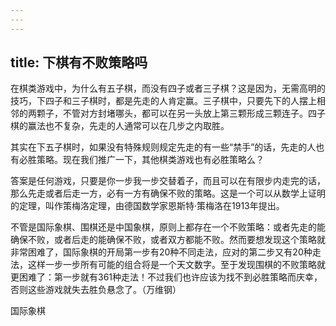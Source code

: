 ```yaml
---
---
---
```

title: 下棋有不败策略吗
---




在棋类游戏中，为什么有五子棋，而没有四子或者三子棋？这是因为，无需高明的技巧，下四子和三子棋时，都是先走的人肯定赢。三子棋中，只要先下的人摆上相邻的两颗子，不管对方封堵哪头，都可以在另一头放上第三颗形成三颗连子。四子棋的赢法也不复杂，先走的人通常可以在几步之内取胜。

其实在下五子棋时，如果没有特殊规则规定先走的有一些“禁手”的话，先走的人也有必胜策略。现在我们推广一下，其他棋类游戏也有必胜策略么？

答案是任何游戏，只要是你一步我一步交替着子，而且可以在有限步内走完的话，那么先走或者后走一方，必有一方有确保不败的策略。这是一个可以从数学上证明的定理，叫作策梅洛定理，由德国数学家恩斯特·策梅洛在1913年提出。



不管是国际象棋、围棋还是中国象棋，原则上都存在一个不败策略：或者先走的能确保不败，或者后走的能确保不败，或者双方都能不败。然而要想发现这个策略就非常困难了，国际象棋的开局第一步有20种不同走法，应对的第二步又有20种走法，这样一步一步所有可能的组合将是一个天文数字。至于发现围棋的不败策略就更困难了：第一步就有361种走法！不过我们也许应该为找不到必胜策略而庆幸，否则这些游戏就失去胜负悬念了。（万维钢）

国际象棋